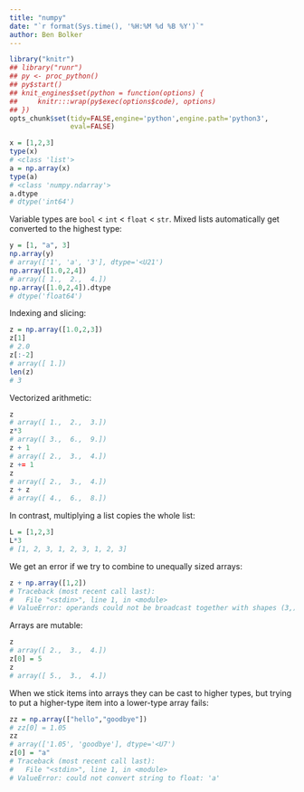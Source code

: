 ```yaml
---
title: "numpy"
date: "`r format(Sys.time(), '%H:%M %d %B %Y')`"
author: Ben Bolker
---
```


```r
library("knitr")
## library("runr")
## py <- proc_python()
## py$start()
## knit_engines$set(python = function(options) {
##     knitr:::wrap(py$exec(options$code), options)
## })
opts_chunk$set(tidy=FALSE,engine='python',engine.path='python3',
               eval=FALSE)
```

```r
x = [1,2,3]
type(x)
# <class 'list'>
a = np.array(x)
type(a)
# <class 'numpy.ndarray'>
a.dtype
# dtype('int64')
```

Variable types are `bool` < `int` < `float` < `str`.
Mixed lists automatically get converted to the highest type:

```r
y = [1, "a", 3]
np.array(y)
# array(['1', 'a', '3'], dtype='<U21')
np.array([1.0,2,4])
# array([ 1.,  2.,  4.])
np.array([1.0,2,4]).dtype
# dtype('float64')
```

Indexing and slicing:

```r
z = np.array([1.0,2,3])
z[1]
# 2.0
z[:-2]
# array([ 1.])
len(z)
# 3
```

Vectorized arithmetic:

```r
z
# array([ 1.,  2.,  3.])
z*3
# array([ 3.,  6.,  9.])
z + 1
# array([ 2.,  3.,  4.])
z += 1
z
# array([ 2.,  3.,  4.])
z + z
# array([ 4.,  6.,  8.])
```

In contrast, multiplying a list copies the whole list:

```r
L = [1,2,3]
L*3
# [1, 2, 3, 1, 2, 3, 1, 2, 3]
```

We get an error if we try to combine to unequally sized arrays:

```r
z + np.array([1,2])
# Traceback (most recent call last):
#   File "<stdin>", line 1, in <module>
# ValueError: operands could not be broadcast together with shapes (3,) (2,)
```

Arrays are mutable:

```r
z
# array([ 2.,  3.,  4.])
z[0] = 5
z
# array([ 5.,  3.,  4.])
```

When we stick items into arrays they can be cast to higher types,
but trying to put a higher-type item into a lower-type array fails:

```r
zz = np.array(["hello","goodbye"])
# zz[0] = 1.05
zz
# array(['1.05', 'goodbye'], dtype='<U7')
z[0] = "a"
# Traceback (most recent call last):
#   File "<stdin>", line 1, in <module>
# ValueError: could not convert string to float: 'a'
```
